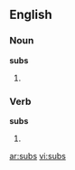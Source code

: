 
== English ==

===Noun===
'''subs'''
# {{plural of|[[sub]]}}

===Verb===
'''subs'''
# {{third-person singular of|[[sub]]}}

[[ar:subs]]
[[vi:subs]]